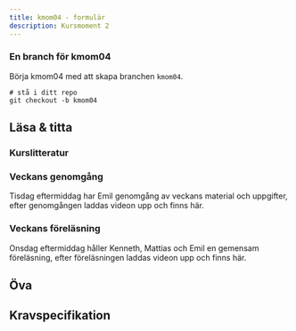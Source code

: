 ```yaml
---
title: kmom04 - formulär
description: Kursmoment 2
---
```


### En branch för kmom04

Börja kmom04 med att skapa branchen `kmom04`.

```shell
# stå i ditt repo
git checkout -b kmom04
```


## Läsa & titta

### Kurslitteratur



### Veckans genomgång

Tisdag eftermiddag har Emil genomgång av veckans material och uppgifter, efter genomgången laddas videon upp och finns här.



### Veckans föreläsning

Onsdag eftermiddag håller Kenneth, Mattias och Emil en gemensam föreläsning, efter föreläsningen laddas videon upp och finns här.



## Öva


## Kravspecifikation